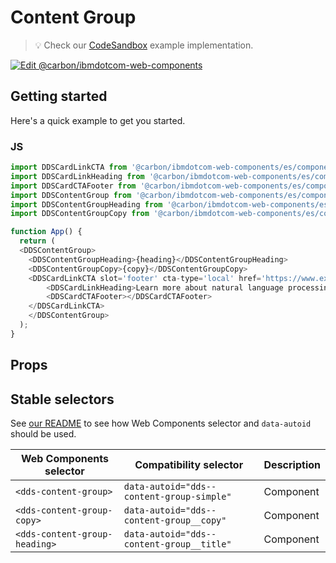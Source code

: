 
# Content Group

> 💡 Check our
> [CodeSandbox](https://githubbox.com/carbon-design-system/carbon-for-ibm-dotcom/tree/master/packages/web-components/examples/codesandbox/components-react/content-group)
> example implementation.

[![Edit @carbon/ibmdotcom-web-components](https://codesandbox.io/static/img/play-codesandbox.svg)](https://githubbox.com/carbon-design-system/carbon-for-ibm-dotcom/tree/master/packages/web-components/examples/codesandbox/components-react/content-group)

## Getting started

Here's a quick example to get you started.

### JS

```javascript
import DDSCardLinkCTA from '@carbon/ibmdotcom-web-components/es/components-react/cta/card-link-cta';
import DDSCardLinkHeading from '@carbon/ibmdotcom-web-components/es/components-react/card-link/card-link-heading';
import DDSCardCTAFooter from '@carbon/ibmdotcom-web-components/es/components-react/cta/card-cta-footer';
import DDSContentGroup from '@carbon/ibmdotcom-web-components/es/components-react/content-group/content-group';
import DDSContentGroupHeading from '@carbon/ibmdotcom-web-components/es/components-react/content-group/content-group-heading';
import DDSContentGroupCopy from '@carbon/ibmdotcom-web-components/es/components-react/content-group/content-group-copy';

function App() {
  return (
  <DDSContentGroup>
    <DDSContentGroupHeading>{heading}</DDSContentGroupHeading>
    <DDSContentGroupCopy>{copy}</DDSContentGroupCopy>
    <DDSCardLinkCTA slot='footer' cta-type='local' href='https://www.example.com'>
        <DDSCardLinkHeading>Learn more about natural language processing</DDSCardLinkHeading>
        <DDSCardCTAFooter></DDSCardCTAFooter>
    </DDSCardLinkCTA>
    </DDSContentGroup>
  );
}
```

## Props

<Props of={PropTypesRef} />

## Stable selectors

See [our README](https://github.com/carbon-design-system/carbon-for-ibm-dotcom/tree/master/packages/web-components#stable-selectors-for-analytics-and-integratione2e-testing-in-web-components) to see how Web Components selector and `data-autoid` should be used.

| Web Components selector       | Compatibility selector                    | Description |
| ----------------------------- | ----------------------------------------- | ----------- |
| `<dds-content-group>`  | `data-autoid="dds--content-group-simple"` | Component   |
| `<dds-content-group-copy>`    | `data-autoid="dds--content-group__copy"`  | Component   |
| `<dds-content-group-heading>` | `data-autoid="dds--content-group__title"` | Component   |

<Description markdown={contributing} />
